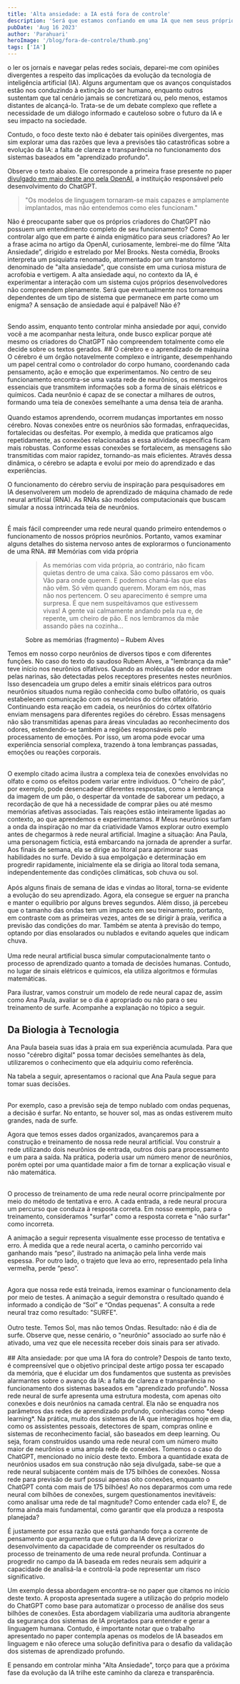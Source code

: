 ```yaml
---
title: 'Alta ansiedade: a IA está fora de controle'
description: 'Será que estamos confiando em uma IA que nem seus próprios criadores conseguem entender? Descubra por que o futuro da inteligência artificial pode ser mais enigmático e inquietante do que parece.'
pubDate: 'Aug 16 2023'
author: 'Parahuari'
heroImage: '/blog/fora-de-controle/thumb.png'
tags: ['IA']
---
```


<CapitalLetter letter='A' />o ler os jornais e navegar pelas redes sociais, deparei-me com opiniões divergentes a respeito das implicações da evolução da tecnologia de inteligência artificial (IA). Alguns argumentam que os avanços conquistados estão nos conduzindo à extinção do ser humano, enquanto outros sustentam que tal cenário jamais se concretizará ou, pelo menos, estamos distantes de alcançá-lo. Trata-se de um debate complexo que reflete a necessidade de um diálogo informado e cauteloso sobre o futuro da IA e seu impacto na sociedade.

Contudo, o foco deste texto não é debater tais opiniões divergentes, mas sim explorar uma das razões que leva a previsões tão catastróficas sobre a evolução da IA: a falta de clareza e transparência no funcionamento dos sistemas baseados em "aprendizado profundo". 

Observe o texto abaixo. Ele corresponde a primeira frase presente no paper [divulgado em maio deste ano pela OpenAI](https://openaipublic.blob.core.windows.net/neuron-explainer/paper/index.html), a instituição responsável pelo desenvolvimento do ChatGPT.

<div class="bg-light my-4 p-3 p-md-4">
<blockquote class="blockquote">
"Os modelos de linguagem tornaram-se mais capazes e amplamente implantados, mas não entendemos como eles funcionam."
</blockquote>
</div>

Não é preocupante saber que os próprios criadores do ChatGPT não possuem um entendimento completo de seu funcionamento? Como controlar algo que em parte é ainda enigmático para seus criadores? Ao ler a frase acima no artigo da OpenAI, curiosamente, lembrei-me do filme “Alta Ansiedade”, dirigido e estrelado por Mel Brooks. Nesta comédia, Brooks interpreta um psiquiatra renomado, atormentado por um transtorno denominado de "alta ansiedade", que consiste em uma curiosa mistura de acrofobia e vertigem. A alta ansiedade aqui, no contexto da IA, é experimentar a interação com um sistema cujos próprios desenvolvedores não compreendem plenamente. Será que eventualmente nos tornaremos dependentes de um tipo de sistema que permanece em parte como um enigma? A sensação de ansiedade aqui é palpável! Não é?

<center>
<Imagem img='/blog/fora-de-controle/alta-ansiedade.gif' caption='Cena do filme Alta Ansiedade. Fonte Giphy'/>
</center>
<br />
Sendo assim, enquanto tento controlar minha ansiedade por aqui, convido você a me acompanhar nesta leitura, onde busco explicar porque até mesmo os criadores do ChatGPT não compreendem totalmente como ele decide sobre os textos gerados.
## O cérebro e o aprendizado de máquina
O cérebro é um órgão notavelmente complexo e intrigante, desempenhando um papel central como o controlador do corpo humano, coordenando cada pensamento, ação e emoção que experimentamos. No centro de seu funcionamento encontra-se uma vasta rede de neurônios, os mensageiros essenciais que transmitem informações sob a forma de sinais elétricos e químicos. Cada neurônio é capaz de se conectar a milhares de outros, formando uma teia de conexões semelhante a uma densa teia de aranha. 
<center>
<Imagem img='/blog/fora-de-controle/neuronio.jfif' caption='Representação de um neurônio em atividade.'/>
</center>
<br />
Quando estamos aprendendo, ocorrem mudanças importantes em nosso cérebro. Novas conexões entre os neurônios são formadas, enfraquecidas, fortalecidas ou desfeitas. Por exemplo, à medida que praticamos algo repetidamente, as conexões relacionadas a essa atividade específica ficam mais robustas. Conforme essas conexões se fortalecem, as mensagens são transmitidas com maior rapidez, tornando-as mais eficientes. Através dessa dinâmica, o cérebro se adapta e evolui por meio do aprendizado e das experiências.

O funcionamento do cérebro serviu de inspiração para pesquisadores em IA desenvolverem um modelo de aprendizado de máquina chamado de rede neural artificial (RNA). As RNAs são modelos computacionais que buscam simular a nossa intrincada teia de neurônios.
<center>
<Imagem img='/blog/fora-de-controle/rna.jfif' caption='Representação dos neurônios no cérebro e em uma rede neural artificial (RNA).'/>
</center>
<br />
É mais fácil compreender uma rede neural quando primeiro entendemos o funcionamento de nossos próprios neurônios. Portanto, vamos examinar alguns detalhes do sistema nervoso antes de explorarmos o funcionamento de uma RNA.
## Memórias com vida própria
<figure class="bg-primary bg-opacity-10 p-3 p-md-5 my-5">
<blockquote class="blockquote">
As memórias com vida própria, ao contrário, não ficam quietas dentro de uma caixa. São como pássaros em vôo. Vão para onde querem. E podemos chamá-las que elas não vêm. Só vêm quando querem. Moram em nós, mas não nos pertencem. O seu aparecimento é sempre uma surpresa. É que nem suspeitávamos que estivessem vivas! A gente vai calmamente andando pela rua e, de repente, um cheiro de pão. E nos lembramos da mãe assando pães na cozinha...
</blockquote>
<figcaption class="blockquote-footer"> 
Sobre as memórias (fragmento) – Rubem Alves
</figcaption>
</figure>

Temos em nosso corpo neurônios de diversos tipos e com diferentes funções. No caso do texto do saudoso Rubem Alves, a "lembrança da mãe" teve início nos neurônios olfativos. Quando as moléculas de odor entram pelas narinas, são detectadas pelos receptores presentes nestes neurônios. Isso desencadeia um grupo deles a emitir sinais elétricos para outros neurônios situados numa região conhecida como bulbo olfatório, os quais estabelecem comunicação com os neurônios do córtex olfatório. Continuando esta reação em cadeia, os neurônios do córtex olfatório enviam mensagens para diferentes regiões do cérebro. Essas mensagens não são transmitidas apenas para áreas vinculadas ao reconhecimento dos odores, estendendo-se também a regiões responsáveis pelo processamento de emoções. Por isso, um aroma pode evocar uma experiência sensorial complexa, trazendo à tona lembranças passadas, emoções ou reações corporais.
<center>
<Imagem img='/blog/fora-de-controle/sistema-olfativo.gif' caption='Diagrama esquemático – sistema olfativo.'/>
</center>
<br />
O exemplo citado acima ilustra a complexa teia de conexões envolvidas no olfato e como os efeitos podem variar entre indivíduos. O “cheiro de pão”, por exemplo, pode desencadear diferentes respostas, como a lembrança da imagem de um pão, o despertar da vontade de saborear um pedaço, a recordação de que há a necessidade de comprar pães ou até mesmo memórias afetivas associadas. Tais reações estão inteiramente ligadas ao contexto, ao que aprendemos e experimentamos.
# Meus neurônios surfam a onda da inspiração no mar da criatividade
Vamos explorar outro exemplo antes de chegarmos à rede neural artificial. Imagine a situação: Ana Paula, uma personagem fictícia, está embarcando na jornada de aprender a surfar. Aos finais de semana, ela se dirige ao litoral para aprimorar suas habilidades no surfe. Devido à sua empolgação e determinação em progredir rapidamente, inicialmente ela se dirigia ao litoral toda semana, independentemente das condições climáticas, sob chuva ou sol.
<center>
<Imagem img='/blog/fora-de-controle/ana-paula-01.gif' caption='Ana Paula se dirigia ao litoral toda semana independentemente das condições climáticas.'/>
</center>
<br />
Após alguns finais de semana de idas e vindas ao litoral, torna-se evidente a evolução do seu aprendizado. Agora, ela consegue se erguer na prancha e manter o equilíbrio por alguns breves segundos. Além disso, já percebeu que o tamanho das ondas tem um impacto em seu treinamento, portanto, em contraste com as primeiras vezes, antes de se dirigir à praia, verifica a previsão das condições do mar. Também se atenta à previsão do tempo, optando por dias ensolarados ou nublados e evitando aqueles que indicam chuva.
<center>
<Imagem img='/blog/fora-de-controle/ana-paula-02.gif' caption='Ana Paula sendo mais criteriosa em suas escolhas. Sua viagem ao litoral está sujeita às condições climáticas.'/>
</center>
<br />
Uma rede neural artificial busca simular computacionalmente tanto o processo de aprendizado quanto a tomada de decisões humanas. Contudo, no lugar de sinais elétricos e químicos, ela utiliza algoritmos e fórmulas matemáticas.

Para ilustrar, vamos construir um modelo de rede neural capaz de, assim como Ana Paula, avaliar se o dia é apropriado ou não para o seu treinamento de surfe. Acompanhe a explanação no tópico a seguir.
## Da Biologia à Tecnologia
Ana Paula baseia suas idas à praia em sua experiência acumulada. Para que nosso "cérebro digital" possa tomar decisões semelhantes às dela, utilizaremos o conhecimento que ela adquiriu como referência.

Na tabela a seguir, apresentamos o racional que Ana Paula segue para tomar suas decisões.
<center>
<Imagem img='/blog/fora-de-controle/tabela-de-decisao.png' caption='Como Ana Paula decide suas idas à praia.'/>
</center>
<br />
Por exemplo, caso a previsão seja de tempo nublado com ondas pequenas, a decisão é surfar. No entanto, se houver sol, mas as ondas estiverem muito grandes, nada de surfe.

Agora que temos esses dados organizados, avançaremos para a construção e treinamento de nossa rede neural artificial. Vou construir a rede utilizando dois neurônios de entrada, outros dois para processamento e um para a saída. Na prática, poderia usar um número menor de neurônios, porém optei por uma quantidade maior a fim de tornar a explicação visual e não matemática.
<center>
<Imagem img='/blog/fora-de-controle/rna-surf.png' caption=''/>
</center>
<br />
O processo de treinamento de uma rede neural ocorre principalmente por meio do método de tentativa e erro. A cada entrada, a rede neural procura um percurso que conduza à resposta correta. Em nosso exemplo, para o treinamento, consideramos "surfar" como a resposta correta e "não surfar" como incorreta.

A animação a seguir representa visualmente esse processo de tentativa e erro. À medida que a rede neural acerta, o caminho percorrido vai ganhando mais “peso”, ilustrado na animação pela linha verde mais espessa. Por outro lado, o trajeto que leva ao erro, representado pela linha vermelha, perde “peso”. 
<center>
<Imagem img='/blog/fora-de-controle/rna-surf-treinando.gif' caption=''/>
</center>
<br />
Agora que nossa rede está treinada, iremos examinar o funcionamento dela por meio de testes. A animação a seguir demonstra o resultado quando é informado a condição de “Sol” e “Ondas pequenas”. A consulta a rede neural traz como resultado: "SURFE".
<center>
<Imagem img='/blog/fora-de-controle/rna-surf-inferencia01.gif' caption='Sol e ondas pequenas: SURFE.'/>
</center>
<br />
Outro teste. Temos Sol, mas não temos Ondas. Resultado: não é dia de surfe. Observe que, nesse cenário, o "neurônio" associado ao surfe não é ativado, uma vez que ele necessita receber dois sinais para ser ativado.
<center>
<Imagem img='/blog/fora-de-controle/rna-surf-inferencia02.gif' caption='Sol e mar sem ondas: não é dia de surfe.'/>
</center>
<br />
## Alta ansiedade: por que uma IA fora do controle?
Despois de tanto texto, é compreensível que o objetivo principal deste artigo possa ter escapado da memória, que é elucidar um dos fundamentos que sustenta as previsões alarmantes sobre o avanço da IA: a falta de clareza e transparência no funcionamento dos sistemas baseados em "aprendizado profundo".
Nossa rede neural de surfe apresenta uma estrutura modesta, com apenas oito conexões e dois neurônios na camada central. Ela não se enquadra nos parâmetros das redes de aprendizado profundo, conhecidas como *deep learning*. Na prática, muito dos sistemas de IA que interagimos hoje em dia, como os assistentes pessoais, detectores de spam, compras online e sistemas de reconhecimento facial, são baseados em deep learning. Ou seja, foram construídos usando uma rede neural com um número muito maior de neurônios e uma ampla rede de conexões. Tomemos o caso do ChatGPT, mencionado no início deste texto. Embora a quantidade exata de neurônios usados em sua construção não seja divulgada, sabe-se que a rede neural subjacente contém mais de 175 bilhões de conexões. Nossa rede para previsão de surf possui apenas oito conexões, enquanto o ChatGPT conta com mais de 175 bilhões!
Ao nos depararmos com uma rede neural com bilhões de conexões, surgem questionamentos inevitáveis: como analisar uma rede de tal magnitude? Como entender cada elo? E, de forma ainda mais fundamental, como garantir que ela produza a resposta planejada?

É justamente por essa razão que está ganhando força a corrente de pensamento que argumenta que o futuro da IA deve priorizar o desenvolvimento da capacidade de compreender os resultados do processo de treinamento de uma rede neural profunda. Continuar a progredir no campo da IA baseada em redes neurais sem adquirir a capacidade de analisá-la e controlá-la pode representar um risco significativo.

Um exemplo dessa abordagem encontra-se no paper que citamos no início deste texto. A proposta apresentada sugere a utilização do próprio modelo do ChatGPT como base para automatizar o processo de análise dos seus bilhões de conexões. Esta abordagem viabilizaria uma auditoria abrangente da segurança dos sistemas de IA projetados para entender e gerar a linguagem humana. Contudo, é importante notar que o trabalho apresentado no paper contempla apenas os modelos de IA baseados em linguagem e não oferece uma solução definitiva para o desafio da validação dos sistemas de aprendizado profundo. 

E pensando em controlar minha "Alta Ansiedade", torço para que a próxima fase da evolução da IA trilhe este caminho da clareza e transparência.
<Parau />